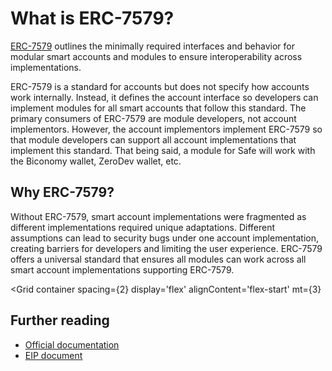 
# What is ERC-7579?

[ERC-7579](https://erc7579.com/) outlines the minimally required interfaces and behavior for modular smart accounts and modules to ensure interoperability across implementations.

ERC-7579 is a standard for accounts but does not specify how accounts work internally. Instead, it defines the account interface so developers can implement modules for all smart accounts that follow this standard. The primary consumers of ERC-7579 are module developers, not account implementors. However, the account implementors implement ERC-7579 so that module developers can support all account implementations that implement this standard. That being said, a module for Safe will work with the Biconomy wallet, ZeroDev wallet, etc.

## Why ERC-7579?

Without ERC-7579, smart account implementations were fragmented as different implementations required unique adaptations. Different assumptions can lead to security bugs under one account implementation, creating barriers for developers and limiting the user experience. ERC-7579 offers a universal standard that ensures all modules can work across all smart account implementations supporting ERC-7579.


<Grid
  container
  spacing={2}
  display='flex'
  alignContent='flex-start'
  mt={3}
>
  <Grid item xs={12} md={4}>
    <CustomCard
      title={'Compatibility'}
      description={'It enables modules to work across different smart accounts.'}
      url=""
      newTab={false}
    />
  </Grid>
  <Grid item xs={12} md={4}>
    <CustomCard
      title={'User experience'}
      description={'It ensures smart accounts can be used with various wallet applications and SDKs.'}
      url=""
      newTab={false}
    />
  </Grid>
  <Grid item xs={12} md={4}>
    <CustomCard
      title={'Ecosystem'}
      description={'It helps prevent vendor lock-in for smart account users and application developers.'}
      url=""
      newTab={false}
    />
  </Grid>
</Grid>

## Further reading

- [Official documentation](https://erc7579.com/)
- [EIP document](https://eips.ethereum.org/EIPS/eip-7579)
